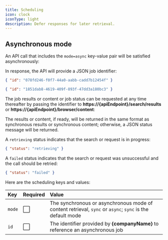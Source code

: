 ```yaml
---
title: Scheduling
icon: clock
iconType: light
description: Defer responses for later retrieval.
---
```



## Asynchronous mode

An API call that includes the `mode=async` key-value pair will be satisfied asynchronously:

<Search />

<Browsing />

In response, the API will provide a JSON job identifier:

```json
{ "id": "078fd246-f0f7-44a0-aabb-cadd7b12454f" }
```

```json
{ "id": "1851dab8-4619-409f-893f-47dd3a180bc3" }
```

The job results or content or job status can be requested at any time thereafter by passing the
identifier to **https://&zwj;{apiEndpoint}/search/results** or
**https://&zwj;{apiEndpoint}/browser/content**:

<Results />

<Content />

The results or content, if ready, will be returned in the <Link href='search#response-format'>same
format as synchronous results</Link> or <Link href='browser#response-format'>synchronous
content</Link>; otherwise, a JSON status message will be returned.

A `retrieving` status indicates that the search or request is in progress:

```json
{ "status": "retrieving" }
```

A `failed` status indicates that the search or request was unsuccessful and the call should be
retried:

```json
{ "status": "failed" }
```

Here are the scheduling keys and values:

| Key    | Required | Value                                                                                                    |
| :----- | :------- | :------------------------------------------------------------------------------------------------------- |
| `mode` | ⬜       | The synchronous or asynchronous mode of content retrieval, `sync` or `async`; `sync` is the default mode |
| `id`   | ⬜       | The identifier provided by **{companyName}** to reference an asynchronous job                            |
